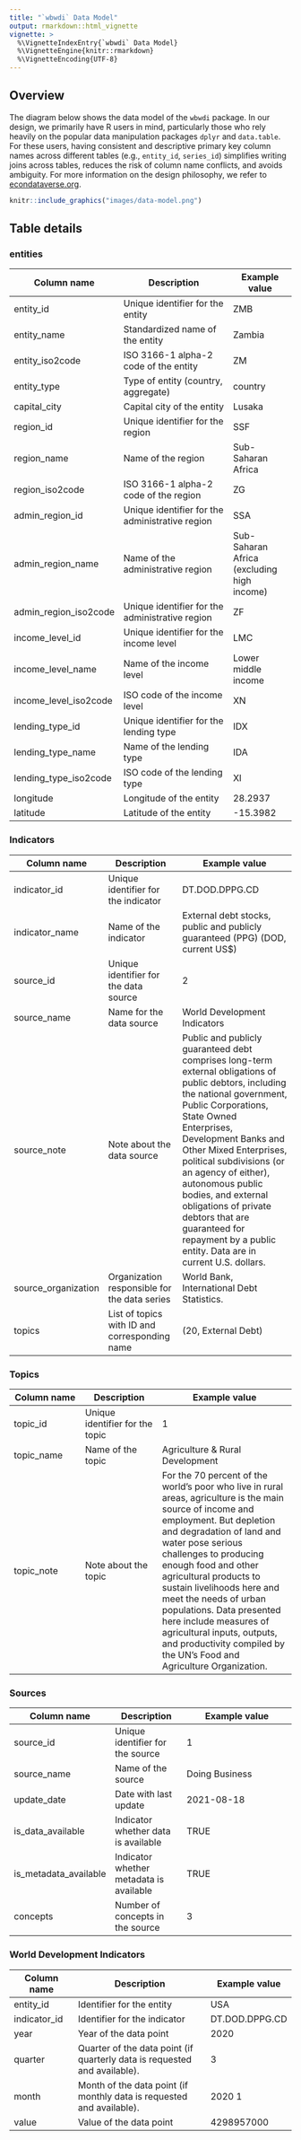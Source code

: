 ```yaml
---
title: "`wbwdi` Data Model"
output: rmarkdown::html_vignette
vignette: >
  %\VignetteIndexEntry{`wbwdi` Data Model}
  %\VignetteEngine{knitr::rmarkdown}
  %\VignetteEncoding{UTF-8}
---
```


## Overview

The diagram below shows the data model of the `wbwdi` package. In our design, we primarily have R users in mind, particularly those who rely heavily on the popular data manipulation packages `dplyr` and `data.table`. For these users, having consistent and descriptive primary key column names across different tables (e.g., `entity_id`, `series_id`) simplifies writing joins across tables, reduces the risk of column name conflicts, and avoids ambiguity. For more information on the design philosophy, we refer to [econdataverse.org](https://www.econdataverse.org/).

```r
knitr::include_graphics("images/data-model.png")
```

<!-- ```{mermaid} -->
<!-- erDiagram -->
<!--   ENTITIES ||--o{ WORLD_DEVELOPMENT_INDICATORS : has -->
<!--   ENTITIES { -->
<!--     string entity_id PK -->
<!--     string entity_name -->
<!--     string entity_iso2code -->
<!--     string entity_type -->
<!--     string capital_city -->
<!--     string region_id -->
<!--     string region_name -->
<!--     string region_iso2code -->
<!--     string admin_region_id -->
<!--     string admin_region_name -->
<!--     string admin_region_iso2code -->
<!--     string income_level_id -->
<!--     string income_level_name -->
<!--     string income_level_iso2code -->
<!--     string lending_type_id -->
<!--     string lending_type_name -->
<!--     string lending_type_iso2code -->
<!--     float longitude -->
<!--     float latitude -->
<!--   } -->
<!--   INDICATORS ||--o{ WORLD_DEVELOPMENT_INDICATORS : has -->
<!--   INDICATORS { -->
<!--     string indicator_id PK -->
<!--     string indicator_name -->
<!--     int source_id FK -->
<!--     string source_name -->
<!--     string source_note -->
<!--     string source_organization -->
<!--     list topics -->
<!--   } -->
<!--   TOPICS ||--o{ INDICATORS : has -->
<!--   TOPICS { -->
<!--     int topic_id PK -->
<!--     string topic_name -->
<!--     string topic_note -->
<!--   } -->
<!--   SOURCES ||--o{ INDICATORS : has -->
<!--   SOURCES { -->
<!--     int source_id PK -->
<!--     string source_name -->
<!--     date update_date -->
<!--     logical is_data_available -->
<!--     logical is_metadata_available -->
<!--     int concepts -->
<!--   } -->
<!--   WORLD_DEVELOPMENT_INDICATORS { -->
<!--     string entity_id FK -->
<!--     string indicator_id FK -->
<!--     int year -->
<!--     int quarter -->
<!--     int month -->
<!--     float value -->
<!--   } -->
<!-- ``` -->

## Table details

### entities

| Column name | Description | Example value |
|------------------|------------------------------------|------------------|
| entity_id | Unique identifier for the entity | ZMB |
| entity_name | Standardized name of the entity | Zambia |
| entity_iso2code | ISO 3166-1 alpha-2 code of the entity | ZM |
| entity_type | Type of entity (country, aggregate) | country |
| capital_city | Capital city of the entity | Lusaka |
| region_id | Unique identifier for the region | SSF |
| region_name | Name of the region | Sub-Saharan Africa |
| region_iso2code | ISO 3166-1 alpha-2 code of the region | ZG |
| admin_region_id | Unique identifier for the administrative region | SSA |
| admin_region_name | Name of the administrative region | Sub-Saharan Africa (excluding high income) |
| admin_region_iso2code | Unique identifier for the administrative region | ZF |
| income_level_id | Unique identifier for the income level | LMC |
| income_level_name | Name of the income level | Lower middle income |
| income_level_iso2code | ISO code of the income level | XN |
| lending_type_id | Unique identifier for the lending type | IDX |
| lending_type_name | Name of the lending type | IDA |
| lending_type_iso2code | ISO code of the lending type | XI |
| longitude | Longitude of the entity | 28.2937 |
| latitude | Latitude of the entity | -15.3982 |

### Indicators

| Column name | Description | Example value |
|------------------|--------------------|----------------------------------|
| indicator_id | Unique identifier for the indicator | DT.DOD.DPPG.CD |
| indicator_name | Name of the indicator | External debt stocks, public and publicly guaranteed (PPG) (DOD, current US\$) |
| source_id | Unique identifier for the data source | 2 |
| source_name | Name for the data source | World Development Indicators |
| source_note | Note about the data source | Public and publicly guaranteed debt comprises long-term external obligations of public debtors, including the national government, Public Corporations, State Owned Enterprises, Development Banks and Other Mixed Enterprises, political subdivisions (or an agency of either), autonomous public bodies, and external obligations of private debtors that are guaranteed for repayment by a public entity. Data are in current U.S. dollars. |
| source_organization | Organization responsible for the data series | World Bank, International Debt Statistics. |
| topics | List of topics with ID and corresponding name | (20, External Debt) |

### Topics

| Column name | Description | Example value |
|------------------|--------------------|----------------------------------|
| topic_id | Unique identifier for the topic | 1 |
| topic_name | Name of the topic | Agriculture & Rural Development |
| topic_note | Note about the topic | For the 70 percent of the world's poor who live in rural areas, agriculture is the main source of income and employment. But depletion and degradation of land and water pose serious challenges to producing enough food and other agricultural products to sustain livelihoods here and meet the needs of urban populations. Data presented here include measures of agricultural inputs, outputs, and productivity compiled by the UN's Food and Agriculture Organization. |

### Sources

| Column name | Description | Example value |
|------------------|--------------------|----------------------------------|
| source_id | Unique identifier for the source | 1 |
| source_name | Name of the source | Doing Business |
| update_date | Date with last update | 2021-08-18 |
| is_data_available | Indicator whether data is available | TRUE |
| is_metadata_available | Indicator whether metadata is available | TRUE |
| concepts | Number of concepts in the source | 3 |

### World Development Indicators

| Column name  | Description                  | Example value  |
|--------------|------------------------------|----------------|
| entity_id | Identifier for the entity | USA            |
| indicator_id | Identifier for the indicator | DT.DOD.DPPG.CD |
| year         | Year of the data point       | 2020           |
| quarter      | Quarter of the data point (if quarterly data is requested and available).      | 3           |
| month         | Month of the data point (if monthly data is requested and available).    | 2020         1  |
| value        | Value of the data point      | 4298957000     |
